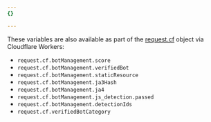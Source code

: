 ```yaml
---
{}

---
```


These variables are also available as part of the [request.cf](/workers/runtime-apis/request/#incomingrequestcfproperties) object via Cloudflare Workers:

* `request.cf.botManagement.score`
* `request.cf.botManagement.verifiedBot`
* `request.cf.botManagement.staticResource`
* `request.cf.botManagement.ja3Hash`
* `request.cf.botManagement.ja4`
* `request.cf.botManagement.js_detection.passed`
* `request.cf.botManagement.detectionIds`
* `request.cf.verifiedBotCategory`

